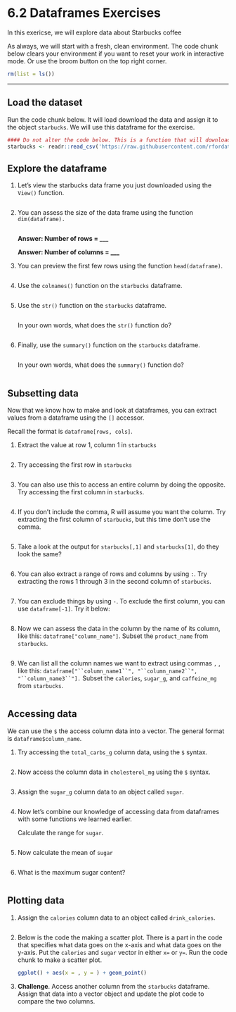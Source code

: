 # 6.2 Dataframes Exercises

In this exericse, we will explore data about Starbucks coffee

As always, we will start with a fresh, clean environment. The code chunk below clears your environment if you want to reset your work in interactive mode. Or use the broom button on the top right corner.

```r
rm(list = ls())
```

------------------------------------------------------------------------

## Load the dataset

Run the code chunk below. It will load download the data and assign it to the object `starbucks`. We will use this dataframe for the exercise.

```r
#### Do not alter the code below. This is a function that will download your dataset. 
starbucks <- readr::read_csv('https://raw.githubusercontent.com/rfordatascience/tidytuesday/main/data/2021/2021-12-21/starbucks.csv')
```

## Explore the dataframe

1.  Let's view the starbucks data frame you just downloaded using the `View()` function.

    ```r

    ```

2.  You can assess the size of the data frame using the function `dim(dataframe).`

    ```r

    ```

    **Answer: Number of rows = \_\_\_**

    **Answer: Number of columns = \_\_\_**

3.  You can preview the first few rows using the function `head(dataframe)`.

    ```r

    ```

4.  Use the `colnames()` function on the `starbucks` dataframe.

    ```r

    ```

5.  Use the `str()` function on the `starbucks` dataframe.

    ```r

    ```

    In your own words, what does the `str()` function do?

    ```         
    ```

6.  Finally, use the `summary()` function on the `starbucks` dataframe.

    ```r

    ```

    In your own words, what does the `summary()` function do?

    ```         
    ```

## Subsetting data

Now that we know how to make and look at dataframes, you can extract values from a dataframe using the `[]` accessor.

Recall the format is `dataframe[rows, cols]`.

1.  Extract the value at row 1, column 1 in `starbucks`

    ```r

    ```

2.  Try accessing the first row in `starbucks`

    ```r

    ```

3.  You can also use this to access an entire column by doing the opposite. Try accessing the first column in `starbucks`.

    ```r

    ```

4.  If you don't include the comma, R will assume you want the column. Try extracting the first column of `starbucks`, but this time don't use the comma.

    ```r

    ```

5.  Take a look at the output for `starbucks[,1]` and `starbucks[1]`, do they look the same?

    ```r

    ```

6.  You can also extract a range of rows and columns by using `:`. Try extracting the rows 1 through 3 in the second column of `starbucks`.

    ```r

    ```

7.  You can exclude things by using `-`. To exclude the first column, you can use `dataframe[-1]`. Try it below:

    ```r

    ```

8.  Now we can assess the data in the column by the name of its column, like this: `dataframe["column_name"]`. Subset the `product_name` from `starbucks`.

    ```r

    ```

9.  We can list all the column names we want to extract using commas `,` , like this: ``` dataframe["``column_name1``", "``column_name2``", "``column_name3``"]. ``` Subset the `calories`, `sugar_g`, and `caffeine_mg` from `starbucks`.

    ```r

    ```

## Accessing data

We can use the `$` the access column data into a vector. The general format is `dataframe$column_name`.

1.  Try accessing the `total_carbs_g` column data, using the `$` syntax.

    ```r

    ```

2.  Now access the column data in `cholesterol_mg` using the `$` syntax.

    ```r

    ```

3.  Assign the `sugar_g` column data to an object called `sugar`.

    ```r


    ```

4.  Now let's combine our knowledge of accessing data from dataframes with some functions we learned earlier.

    Calculate the range for `sugar`.

    ```r

    ```

5.  Now calculate the mean of `sugar`

    ```r

    ```

6.  What is the maximum sugar content?

    ```r

    ```

## Plotting data

1.  Assign the `calories` column data to an object called `drink_calories`.

    ```r

    ```

2.  Below is the code the making a scatter plot. There is a part in the code that specifies what data goes on the x-axis and what data goes on the y-axis. Put the `calories` and `sugar` vector in either `x=` or `y=`. Run the code chunk to make a scatter plot.

    ```r
    ggplot() + aes(x = , y = ) + geom_point()
    ```

3.  **Challenge**. Access another column from the `starbucks` dataframe. Assign that data into a vector object and update the plot code to compare the two columns.

    ```r

    ```

    ```r

    ```
